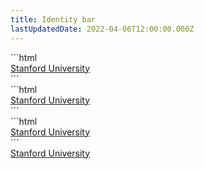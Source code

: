 ```yaml
---
title: Identity bar
lastUpdatedDate: 2022-04-06T12:00:00.000Z
---
```

<div className="lg:max-w-600 xl:max-w-800 2xl:max-w-1000">

  <Section heading="Cardinal Red" width="full">
    ```html
      <div class="pl-20 md:pl-30 pt-5 pb-1 bg-cardinal-red">
        <a class="logo hocus:no-underline text-white hocus:text-white text-20 leading-none" href="https://www.stanford.edu">
          Stanford University
        </a>
      </div>
    ```
    <div className="rs-mb-5">
      <IdentityBar className="bg-cardinal-red" />
    </div>
  </Section>

  <Section heading="Black" width="full">
    ```html
      <div class="pl-20 md:pl-30 pt-5 pb-1 bg-black">
        <a class="logo hocus:no-underline text-white hocus:text-white text-20 leading-none" href="https://www.stanford.edu">
          Stanford University
        </a>
      </div>
    ```
    <div className="rs-mb-5">
      <IdentityBar className="bg-black" />
    </div>
  </Section>

  <Section heading="White" width="full">
    ```html
      <div class="px-20 sm:px-30 md:px-50 lg:px-30 pt-5 pb-1 bg-white">
        <a class="logo hocus:no-underline text-cardinal-red hocus:text-cardinal-red text-20 leading-none" href="https://www.stanford.edu">Stanford University</a>
      </div>
    ```
    <div className="rs-mb-5 bg-black-90 p-5">
      <div className="px-20 sm:px-30 md:px-50 lg:px-30 pt-5 pb-1 bg-white">
        <a className="logo hocus:no-underline text-cardinal-red hocus:text-cardinal-red text-20 leading-none" href="https://www.stanford.edu">Stanford University</a>
      </div>
    </div>
  </Section>
</div>

